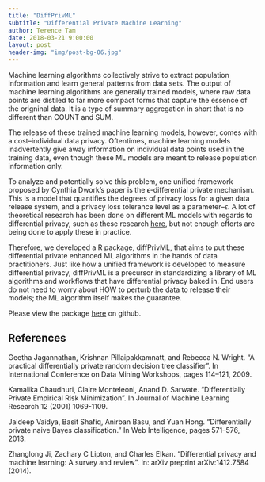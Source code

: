 ```yaml
---
title: "DiffPrivML"
subtitle: "Differential Private Machine Learning"
author: Terence Tam
date: 2018-03-21 9:00:00
layout: post
header-img: "img/post-bg-06.jpg"
---
```


Machine learning algorithms collectively strive to extract population information and learn general patterns from data sets. The output of machine learning algorithms are generally trained models, where raw data points are distiled to far more compact forms that capture the essence of the origninal data. It is a type of summary aggregation in short that is no different than COUNT and SUM.

The release of these trained machine learning models, however, comes with a cost–individual data privacy. Oftentimes, machine learning models inadvertently give away information on individual data points used in the training data, even though these ML models are meant to release population information only.

To analyze and potentially solve this problem, one unified framework proposed by Cynthia Dwork’s paper is the $\epsilon$-differential private mechanism. This is a model that quantifies the degrees of privacy loss for a given data release system, and a privacy loss tolerance level as a parameter–$\epsilon$. A lot of theoretical research has been done on different ML models with regards to differential privacy, such as these research [here](https://arxiv.org/pdf/1412.7584.pdf), but not enough efforts are being done to apply these in practice.

Therefore, we developed a R package, diffPrivML, that aims to put these differential private enhanced ML algorithms in the hands of data practitioners. Just like how a unified framework is developed to measure differential privacy, diffPrivML is a precursor in standardizing a library of ML algorithms and workflows that have differential privacy baked in. End users do not need to worry about HOW to perturb the data to release their models; the ML algorithm itself makes the guarantee.

Please view the package [here](https://github.com/terencekwt/diffPrivML) on github.

## References

Geetha Jagannathan, Krishnan Pillaipakkamnatt, and Rebecca N. Wright.
  "A practical differentially private random decision tree classifier". In International
  Conference on Data Mining Workshops, pages 114–121, 2009.

Kamalika Chaudhuri, Claire Monteleoni, Anand D. Sarwate. "Differentially Private Empirical Risk Minimization".
  In Journal of Machine Learning Research 12 (2001) 1069-1109.

Jaideep Vaidya, Basit Shafiq, Anirban Basu, and Yuan Hong. "Differentially
  private naive Bayes classification." In Web Intelligence, pages 571–576, 2013.
  
Zhanglong Ji, Zachary C Lipton, and Charles Elkan. “Differential privacy and machine learning:
  A survey and review”. In: arXiv preprint arXiv:1412.7584 (2014).


